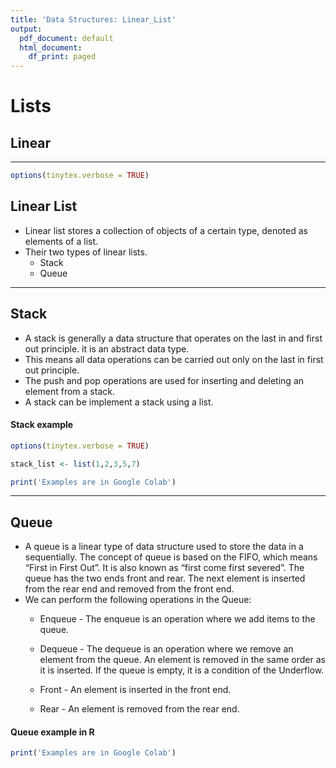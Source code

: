 ---
title: 'Data Structures: Linear_List'
output:
  pdf_document: default
  html_document:
    df_print: paged
---
# Lists
## Linear

----

```{r, include=FALSE}
options(tinytex.verbose = TRUE)
```

## Linear List
* Linear list stores a collection of objects of a      certain type, denoted as elements of a list.
* Their two types of linear lists.
  + Stack
  + Queue

------

## Stack
* A stack is generally a data structure that operates   on the last in and first out principle. it is an     abstract data type.
* This means all data operations can be carried out    only on the last in first out principle.
* The push and pop operations are used for inserting   and deleting an element from a stack.
* A stack can be implement a stack using a list.

#### Stack example

```{r}

options(tinytex.verbose = TRUE)

stack_list <- list(1,2,3,5,7)

print('Examples are in Google Colab')


````

------

## Queue
* A queue is a linear type of data structure used to   store the data in a sequentially. The concept of     queue is based on the FIFO, which means "First in    First Out". It is also known as "first come first    severed". The queue has the two ends front and       rear. The next element is inserted from the rear     end and removed from the front end.
* We can perform the following operations in the       Queue:
  + Enqueue - The enqueue is an operation where we       add items to the queue.
  
  + Dequeue - The dequeue is an operation where we       remove an element from the queue. An element is      removed in the same order as it is inserted. If      the queue is empty, it is a condition of the         Underflow. 
  
  + Front - An element is inserted in the front end.     
  + Rear - An element is removed from the rear end.    

#### Queue example in R

```{r}
print('Examples are in Google Colab')


````



